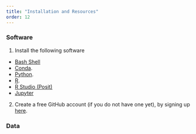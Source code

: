 ```yaml
---
title: "Installation and Resources"
order: 12
---
```


### Software

1. Install the following software
 - [Bash Shell](https://ndcn.github.io/self-guided-learning/software-installs.html#bash)
 - [Conda](https://ndcn.github.io/self-guided-learning/software-installs.html#conda-miniconda).
 - [Python](https://ndcn.github.io/self-guided-learning/software-installs.html#python).
 - [R](https://ndcn.github.io/self-guided-learning/software-installs.html#r).
 - [R Studio (Posit)](https://ndcn.github.io/self-guided-learning/software-installs.html#posit-formerly-rstudio)
 - [Jupyter](https://ndcn.github.io/self-guided-learning/software-installs.html#jupyter)

2. Create a free GitHub account (if you do not have one yet), by signing up [here](https://github.com/).


### Data